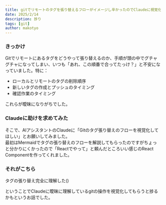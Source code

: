 ```yaml
---
title: gitでリモートのタグを張り替えるフローがイメージし辛かったのでClaudeに視覚化してもらったところ捗った話
date: 2025/2/14
description: 捗り
tags: [git]
author: makotyo
---
```


### きっかけ
Gitでリモートにあるタグをどうやって張り替えるのか、手順が頭の中でグチャグチャになってしまい、いつも「あれ、この順番で合ってたっけ？」と不安になっていました。特に：

- ローカルとリモートのタグの削除順序
- 新しいタグの作成とプッシュのタイミング
- 確認作業のタイミング

これらが曖昧になりがちでした。

### Claudeに助けを求めてみた
そこで、AIアシスタントのClaudeに「Gitのタグ張り替えのフローを視覚化してほしい」とお願いしてみました。  
最初はMermaidでタグの張り替えのフローを解説してもらったのですがちょっと分かりにくかったので「Reactでやって」と頼んだところいい感じのReact Componentを作ってくれました。  

### それがこちら

<TagFlow />

タグの張り替え完全に理解した()

ということでClaudeに曖昧に理解しているgitの操作を視覚化してもらうと捗るかもというお話でした。
